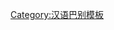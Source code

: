 {{User language-4|zh-jilu|该用户能以'''[[:Category:Zh-jilu-4 使用者|-{zh-hans:地道; zh-hant:道地}-]]'''的'''[[:Category:Zh-jilu 使用者|冀鲁官话]]'''进行交流。|冀鲁官话|13|9}}<noinclude>[[Category:汉语巴别模板]]
</noinclude>